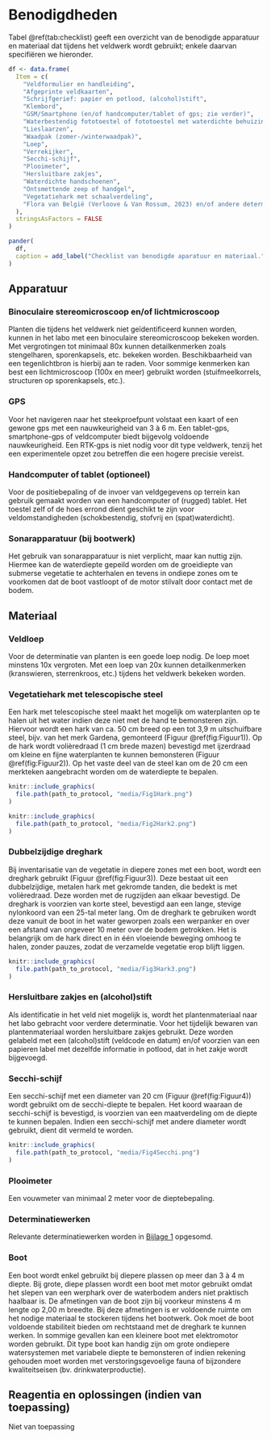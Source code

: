 # Benodigdheden

```{=html}
<!--
Opsomming van benodigd materiaal, apparatuur, reagentia,...
-->
```

Tabel \@ref(tab:checklist) geeft een overzicht van de benodigde apparatuur en materiaal dat tijdens het veldwerk wordt gebruikt; enkele daarvan specifiëren we hieronder.

```r
df <- data.frame(
  Item = c(
    "Veldformulier en handleiding",
    "Afgeprinte veldkaarten",
    "Schrijfgerief: papier en potlood, (alcohol)stift",
    "Klembord",
    "GSM/Smartphone (en/of handcomputer/tablet of gps; zie verder)",
    "Waterbestendig fototoestel of fototoestel met waterdichte behuizing",
    "Lieslaarzen",
    "Waadpak (zomer-/winterwaadpak)",
    "Loep",
    "Verrekijker",
    "Secchi-schijf",
    "Plooimeter",
    "Hersluitbare zakjes",
    "Waterdichte handschoenen",
    "Ontsmettende zeep of handgel",
    "Vegetatiehark met schaalverdeling",
    "Flora van België (Verloove & Van Rossum, 2023) en/of andere determinatiewerken (zie [Bijlage 1](#bijlage1))"
  ),
  stringsAsFactors = FALSE
)

pander(
  df,
  caption = add_label("Checklist van benodigde aparatuur en materiaal.")
)
```

## Apparatuur

```{=html}
<!--
Opsomming van de apparatuur die nodig is en verwijzingen naar de `sip`'s (Standaard Instrument Procedure; `<protocol-code>-YYYY.NN`) indien die er zijn.
Indien geen specifiek `sip`'s voorhanden, illustreer de toegelaten apparatuur met foto's, geef het exacte type apparatuur mee, ...
-->
```

### Binoculaire stereomicroscoop en/of lichtmicroscoop

Planten die tijdens het veldwerk niet geïdentificeerd kunnen worden, kunnen in het labo met een binoculaire stereomicroscoop bekeken worden.
Met vergrotingen tot minimaal 80x kunnen detailkenmerken zoals stengelharen, sporenkapsels, etc. bekeken worden.
Beschikbaarheid van een tegenlichtbron is hierbij aan te raden.
Voor sommige kenmerken kan best een lichtmicroscoop (100x en meer) gebruikt worden (stuifmeelkorrels, structuren op sporenkapsels, etc.).

### GPS

Voor het navigeren naar het steekproefpunt volstaat een kaart of een gewone gps met een nauwkeurigheid van 3 à 6 m.
Een tablet-gps, smartphone-gps of veldcomputer biedt bijgevolg voldoende nauwkeurigheid.
Een RTK-gps is niet nodig voor dit type veldwerk, tenzij het een experimentele opzet zou betreffen die een hogere precisie vereist.

### Handcomputer of tablet (optioneel)

Voor de positiebepaling of de invoer van veldgegevens op terrein kan gebruik gemaakt worden van een handcomputer of (rugged) tablet.
Het toestel zelf of de hoes errond dient geschikt te zijn voor veldomstandigheden (schokbestendig, stofvrij en (spat)waterdicht).

### Sonarapparatuur (bij bootwerk)

Het gebruik van sonarapparatuur is niet verplicht, maar kan nuttig zijn.
Hiermee kan de waterdiepte gepeild worden om de groeidiepte van submerse vegetatie te achterhalen en tevens in ondiepe zones om te voorkomen dat de boot vastloopt of de motor stilvalt door contact met de bodem.

## Materiaal

```{=html}
<!--
Opsomming van gebruikte materialen.
Duidelijk aangeven welke materialen toelaatbaar zijn, welke volumes, afmetingen, materiaal, ... 
Vermeld bijvoorbeeld niet staalnamepotje, maar wel: vierkant flesje, volume 250 ml, gegradueerd, vervaardigd uit `PE`, met afsluitbare deksel uit `PP`.
-->
```

### Veldloep

Voor de determinatie van planten is een goede loep nodig.
De loep moet minstens 10x vergroten.
Met een loep van 20x kunnen detailkenmerken (kranswieren, sterrenkroos, etc.) tijdens het veldwerk bekeken worden.

### Vegetatiehark met telescopische steel

Een hark met telescopische steel maakt het mogelijk om waterplanten op te halen uit het water indien deze niet met de hand te bemonsteren zijn.
Hiervoor wordt een hark van ca.
50 cm breed op een tot 3,9 m uitschuifbare steel, bijv.
van het merk Gardena, gemonteerd (Figuur \@ref(fig:Figuur1)).
Op de hark wordt volièredraad (1 cm brede mazen) bevestigd met ijzerdraad om kleine en fijne waterplanten te kunnen bemonsteren (Figuur \@ref(fig:Figuur2)).
Op het vaste deel van de steel kan om de 20 cm een merkteken aangebracht worden om de waterdiepte te bepalen.

```r
knitr::include_graphics(
  file.path(path_to_protocol, "media/Fig1Hark.png")
)
```

```r
knitr::include_graphics(
  file.path(path_to_protocol, "media/Fig2Hark2.png")
)
```

### Dubbelzijdige dreghark

Bij inventarisatie van de vegetatie in diepere zones met een boot, wordt een dreghark gebruikt (Figuur \@ref(fig:Figuur3)).
Deze bestaat uit een dubbelzijdige, metalen hark met gekromde tanden, die bedekt is met volièredraad.
Deze worden met de rugzijden aan elkaar bevestigd.
De dreghark is voorzien van korte steel, bevestigd aan een lange, stevige nylonkoord van een 25-tal meter lang.
Om de dreghark te gebruiken wordt deze vanuit de boot in het water geworpen zoals een werpanker en over een afstand van ongeveer 10 meter over de bodem getrokken.
Het is belangrijk om de hark direct en in één vloeiende beweging omhoog te halen, zonder pauzes, zodat de verzamelde vegetatie erop blijft liggen.

```r
knitr::include_graphics(
  file.path(path_to_protocol, "media/Fig3Hark3.png")
)

```

### Hersluitbare zakjes en (alcohol)stift

Als identificatie in het veld niet mogelijk is, wordt het plantenmateriaal naar het labo gebracht voor verdere determinatie.
Voor het tijdelijk bewaren van plantenmateriaal worden hersluitbare zakjes gebruikt.
Deze worden gelabeld met een (alcohol)stift (veldcode en datum) en/of voorzien van een papieren label met dezelfde informatie in potlood, dat in het zakje wordt bijgevoegd.

### Secchi-schijf

Een secchi-schijf met een diameter van 20 cm (Figuur \@ref(fig:Figuur4)) wordt gebruikt om de secchi-diepte te bepalen.
Het koord waaraan de secchi-schijf is bevestigd, is voorzien van een maatverdeling om de diepte te kunnen bepalen.
Indien een secchi-schijf met andere diameter wordt gebruikt, dient dit vermeld te worden.

```r
knitr::include_graphics(
  file.path(path_to_protocol, "media/Fig4Secchi.png")
)
```

### Plooimeter

Een vouwmeter van minimaal 2 meter voor de dieptebepaling.

### Determinatiewerken

Relevante determinatiewerken worden in [Bijlage 1](#bijlage1) opgesomd.

### Boot

Een boot wordt enkel gebruikt bij diepere plassen op meer dan 3 à 4 m diepte.
Bij grote, diepe plassen wordt een boot met motor gebruikt omdat het slepen van een werphark over de waterbodem anders niet praktisch haalbaar is.
De afmetingen van de boot zijn bij voorkeur minstens 4 m lengte op 2,00 m breedte.
Bij deze afmetingen is er voldoende ruimte om het nodige materiaal te stockeren tijdens het bootwerk.
Ook moet de boot voldoende stabiliteit bieden om rechtstaand met de dreghark te kunnen werken.
In sommige gevallen kan een kleinere boot met elektromotor worden gebruikt.
Dit type boot kan handig zijn om grote ondiepere watersystemen met variabele diepte te bemonsteren of indien rekening gehouden moet worden met verstoringsgevoelige fauna of bijzondere kwaliteitseisen (bv. drinkwaterproductie).

## Reagentia en oplossingen (indien van toepassing)

Niet van toepassing

```{=html}
<!--
Een opsomming van reagentia, welke zuiverheid, volume, veiligheidsvoorschriften.
Bijvoorbeeld. Zwavelzuur (`H2SO4`), geconcentreerd (96%), pro analyse en veiligheidsinfo (sterk zuur, bijtend, gebruik handschoenen, bril en masker bij gebruik)
Een opsomming van oplossingen, welke zuiverheid, volume, veiligheidsvoorschriften.
Indien deze oplossingen zelf worden bereid, vermeld dan ook de bereidingswijze.
bijvoorbeeld: Zwavelzuur `1M`: verdun zwavelzuur geconcentreerd 18 maal met `ultrapuur` water.
Opgelet: giet altijd zwavelzuur bij water en nooit omgekeerd!
-->
```
